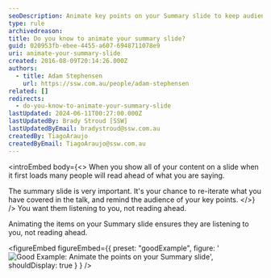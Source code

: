 ```yaml
---
seoDescription: Animate key points on your Summary slide to keep audience engaged and focused on your talk, rather than reading ahead
type: rule
archivedreason:
title: Do you know to animate your summary slide?
guid: 020953fb-ebee-4455-a607-6948711078e9
uri: animate-your-summary-slide
created: 2016-08-09T20:14:26.000Z
authors:
  - title: Adam Stephensen
    url: https://ssw.com.au/people/adam-stephensen
related: []
redirects:
  - do-you-know-to-animate-your-summary-slide
lastUpdated: 2024-06-11T00:27:00.000Z
lastUpdatedBy: Brady Stroud [SSW]
lastUpdatedByEmail: bradystroud@ssw.com.au
createdBy: TiagoAraujo
createdByEmail: TiagoAraujo@ssw.com.au
---
```


<introEmbed
  body={<>
When you show all of your content on a slide when it first loads many people will read ahead of what you are saying.

The summary slide is very important. It's your chance to re-iterate what you have covered in the talk, and remind the audience of your key points.
  </>}
/>
You want them listening to you, not reading ahead.

Animating the items on your Summary slide ensures they are listening to you, not reading ahead.

<figureEmbed figureEmbed={{
  preset: "goodExample",
  figure: '![Good Example: Animate the points on your Summary slide](/uploads/rules/animate-your-summary-slide/summary-animation.gif)',
  shouldDisplay: true
} } />
